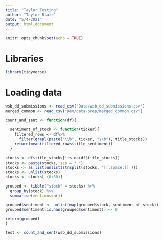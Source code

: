 ```yaml
---
title: "Taylor Testing"
author: "Taylor Blair"
date: "5/4/2021"
output: html_document
---
```


```r
knitr::opts_chunk$set(echo = TRUE)
```

# Libraries


```r
library(tidyverse)

```

# Loading data

```r
wsb_dd_submissions <- read_csv("Data/wsb_dd_submissions.csv")
merged_common <- read_csv("Dev/data-prep/merged_common.csv")

```

```r


count_and_sent <- function(df){
  
  sentiment_of_stock <- function(ticker){
    filtered_rows <- df%>%
      filter(grepl(paste("\\b", ticker, "\\b"), title_stocks))
    return(mean(filtered_rows$title_sentiment))
  }
  
stocks <- df$title_stocks[!is.na(df$title_stocks)]
stocks <- paste(stocks, sep = " ")
stocks <- as.list(unlist(strsplit(stocks, '[[:space:]]')))
stocks <- unlist(stocks)
stocks <- stocks[-(0:30)]

grouped <- tibble("stock" = stocks) %>%
  group_by(stock) %>%
  summarise(mentions=n())

grouped$sentiment <- unlist(map(grouped$stock, sentiment_of_stock))
grouped$sentiment[is.nan(grouped$sentiment)] <- 0 

return(grouped)
}

test <- count_and_sent(wsb_dd_submissions)



```

